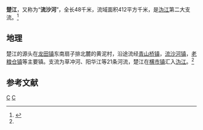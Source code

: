 {{Infobox river
| name               = 楚江
| name_other         = 流沙河
| name_etymology     = 
| image              = Picture of Chu River in the town of Qingshanqiao of Ningxiang County4.jpg
| image_caption      = 楚江流经青山桥镇。
| map                = 
| map_caption        = 
| pushpin_map        = China Hunan
| pushpin_map_caption= 楚江在湖南省的位置。
| subdivision_type1  = 
| subdivision_name1  = 
| subdivision_type2  = 
| subdivision_name2  = 
| subdivision_type3  = 
| subdivision_name3  = 
| subdivision_type4  = 
| subdivision_name4  = 
| subdivision_type5  = 
| subdivision_name5  = 
<!---------------------- PHYSICAL CHARACTERISTICS -->
| length             = {{Convert|48|km|mi|abbr=on}}
| width_min          = 
| width_avg          = 
| width_max          = 
| depth_min          = 
| depth_avg          = 
| depth_max          = 
| discharge1_location= 
| discharge1_min     = 
| discharge1_avg     = 
| discharge1_max     = 
<!---------------------- BASIN FEATURES -->
| source1            = [[龙田镇_(宁乡市)|龙田镇]]
| source1_location   = 湖南省宁乡市
| source1_coordinates= <!-- {{Coord|...}} -->
| source1_elevation  = 
| mouth              = [[沩水河|沩水河]]
| mouth_location     = 
| mouth_coordinates  = <!-- {{Coord|...|display=inline,title}} -->
| mouth_elevation    = 
| progression        = 
| river_system       = 
| basin_size         = {{Convert|412|km2|mi2|abbr=on}}
| basin_landmarks    = 
| basin_population   = 
| tributaries_left   = 
| tributaries_right  = 
| waterbodies        = [[田坪水库|田坪水库]]
| waterfalls         = 
| bridges            = 
| ports              = 
| custom_label       = 
| custom_data        = 
| extra              = 
}}
'''楚江'''，又称为“'''流沙河'''”，全长48千米，流域面积412平方千米，是[[沩水河|沩江]]第二大支流。<ref name="booknxsd111">{{cite book |author1=黄海潮|author2=姜宏照|title=《宁乡史地》|year=2002|publisher=南方出版社|location=海南省海口市|pages=18|isbn=7-80660-538-X}}</ref>

== 地理 ==
楚江的源头在[[龙田镇_(宁乡市)|龙田镇]]东南扇子排北麓的黄泥村，沿途流经[[青山桥镇_(宁乡市)|青山桥镇]]，[[流沙河镇|流沙河镇]]，[[老粮仓镇|老粮仓镇]]等主要镇。支流为草冲河、阳华江等21条河流，楚江在[[横市镇|横市镇]]汇入[[沩水河|沩江]]。<ref name="booknxsd111" />

==参考文献==
<div class="references-small">
<references></references>
</div>

{{宁乡县历史文化}}
{{DEFAULTSORT:Chu楚江}}
[[Category:湖南河流|C]]
[[Category:湘江水系|C]]